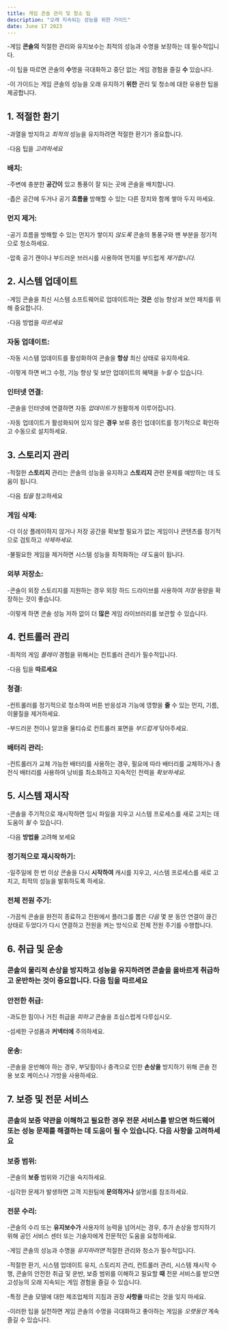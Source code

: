 ```yaml
---
title: 게임 콘솔 관리 및 청소 팁
description: "오래 지속되는 성능을 위한 가이드"
date: June 17 2023
---
```


-게임 **콘솔의** 적절한 관리와 유지보수는 최적의 성능과 수명을 보장하는 데 필수적입니다. 

-이 팁을 따르면 콘솔의 **수**명을 극대화하고 중단 없는 게임 경험을 즐길 **수** 있습니다. 

-이 가이드는 게임 콘솔의 성능을 오래 유지하기 **위한** 관리 및 청소에 대한 유용한 팁을 제공합니다.

## 1. 적절한 환기
-과열을 방지하고 _최적의_ 성능을 유지하려면 적절한 환기가 중요합니다. 

-다음 팁을 _고려하세요_

### 배치: 
-주변에 충분한 **공간이** 있고 통풍이 잘 되는 곳에 콘솔을 배치합니다. 

-좁은 공간에 두거나 공기 **흐름을** 방해할 수 있는 다른 장치와 함께 쌓아 두지 마세요.

### 먼지 제거: 
-공기 흐름을 방해할 수 있는 먼지가 쌓이지 _않도록_ 콘솔의 통풍구와 팬 부분을 정기적으로 청소하세요. 

-압축 공기 캔이나 부드러운 브러시를 사용하여 먼지를 부드럽게 _제거합니다._

## 2. 시스템 업데이트
-게임 콘솔을 최신 시스템 소프트웨어로 업데이트하는 **것은** 성능 향상과 보안 패치를 위해 중요합니다. 

-다음 방법을 _따르세요_

### 자동 업데이트: 
-자동 시스템 업데이트를 활성화하여 콘솔을 **항상** 최신 상태로 유지하세요. 

-이렇게 하면 버그 수정, 기능 향상 및 보안 업데이트의 혜택을 _누릴_ 수 있습니다.

### 인터넷 연결: 
-콘솔을 인터넷에 연결하면 자동 _업데이트가_ 원활하게 이루어집니다. 

-자동 업데이트가 활성화되어 있지 않은 **경우** 보류 중인 업데이트를 정기적으로 확인하고 수동으로 설치하세요.

## 3. 스토리지 관리
-적절한 **스토리지** 관리는 콘솔의 성능을 유지하고 **스토리지** 관련 문제를 예방하는 데 도움이 됩니다. 

-다음 _팁을_ 참고하세요

### 게임 삭제: 
-더 이상 플레이하지 않거나 저장 공간을 확보할 필요가 없는 게임이나 콘텐츠를 정기적으로 검토하고 _삭제하세요._ 

-불필요한 게임을 제거하면 시스템 성능을 최적화하는 _데_ 도움이 됩니다.

### 외부 저장소: 
-콘솔이 외장 스토리지를 지원하는 경우 외장 하드 드라이브를 사용하여 _저장_ 용량을 확장하는 것이 좋습니다. 

-이렇게 하면 콘솔 성능 저하 없이 더 **많은** 게임 라이브러리를 보관할 수 있습니다.

## 4. 컨트롤러 관리
-최적의 게임 _플레이_ 경험을 위해서는 컨트롤러 관리가 필수적입니다. 

-다음 팁을 **따르세요**

### 청결: 
-컨트롤러를 정기적으로 청소하여 버튼 반응성과 기능에 영향을 **줄** 수 있는 먼지, 기름, 이물질을 제거하세요. 

-부드러운 천이나 알코올 물티슈로 컨트롤러 표면을 _부드럽게_ 닦아주세요.

### 배터리 관리: 
-컨트롤러가 교체 가능한 배터리를 사용하는 경우, 필요에 따라 배터리를 교체하거나 충전식 배터리를 사용하여 낭비를 최소화하고 지속적인 전력을 _확보하세요._

## 5. 시스템 재시작
-콘솔을 주기적으로 재시작하면 임시 파일을 지우고 시스템 프로세스를 새로 고치는 데 도움이 _될_ 수 있습니다. 

-다음 **방법을** 고려해 보세요

### 정기적으로 재시작하기: 
-일주일에 한 번 이상 콘솔을 다시 **시작하여** 캐시를 지우고, 시스템 프로세스를 새로 고치고, 최적의 성능을 발휘하도록 하세요.

### 전체 전원 주기: 
-가끔씩 콘솔을 완전히 종료하고 전원에서 플러그를 뽑은 _다음_ 몇 분 동안 연결이 끊긴 상태로 두었다가 다시 연결하고 전원을 켜는 방식으로 전체 전원 주기를 수행합니다.

## 6. 취급 및 운송
### 콘솔의 물리적 손상을 방지하고 성능을 유지하려면 콘솔을 올바르게 취급하고 운반하는 것이 중요합니다. 다음 팁을 따르세요

### 안전한 취급: 
-과도한 힘이나 거친 취급을 _피하고_ 콘솔을 조심스럽게 다루십시오. 

-섬세한 구성품과 **커넥터에** 주의하세요.

### 운송: 
-콘솔을 운반해야 하는 경우, 부딪힘이나 충격으로 인한 **손상을** 방지하기 위해 콘솔 전용 보호 케이스나 가방을 사용하세요.

## 7. 보증 및 전문 서비스
### 콘솔의 보증 약관을 이해하고 필요한 경우 전문 서비스를 받으면 하드웨어 또는 성능 문제를 해결하는 데 도움이 될 수 있습니다. 다음 사항을 고려하세요

### 보증 범위: 
-콘솔의 **보증** 범위와 기간을 숙지하세요. 

-심각한 문제가 발생하면 고객 지원팀에 **문의하거나** 설명서를 참조하세요.

### 전문 수리: 
-콘솔의 수리 또는 **유지보수가** 사용자의 능력을 넘어서는 경우, 추가 손상을 방지하기 위해 공인 서비스 센터 또는 기술자에게 전문적인 도움을 요청하세요.

-게임 콘솔의 성능과 수명을 _유지하려면_ 적절한 관리와 청소가 필수적입니다. 

-적절한 환기, 시스템 업데이트 유지, 스토리지 관리, 컨트롤러 관리, 시스템 재시작 수행, 콘솔의 안전한 취급 및 운반, 보증 범위를 이해하고 필요할 **때** 전문 서비스를 받으면 고성능의 오래 지속되는 게임 경험을 즐길 수 있습니다. 

-특정 콘솔 모델에 대한 제조업체의 지침과 권장 **사항을** 따르는 것을 잊지 마세요. 

-이러한 팁을 실천하면 게임 콘솔의 수명을 극대화하고 좋아하는 게임을 _오랫동안_ 계속 즐길 수 있습니다.